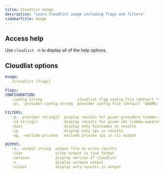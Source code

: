 ```yaml
---
title: Cloudlist Usage
description: "Learn Cloudlist usage including flags and filters"
sidebarTitle: Usage
---
```


## Access help

Use `cloudlist -h` to display all of the help options.

## Cloudlist options

```yaml
Usage:
  ./cloudlist [flags]

Flags:
CONFIGURATION:
   -config string                cloudlist flag config file (default "$HOME/.config/cloudlist/config.yaml")
   -pc, -provider-config string  provider config file (default "$HOME/.config/cloudlist/provider-config.yaml")

FILTERS:
   -p, -provider string[]  display results for given providers (comma-separated)
   -id string[]            display results for given ids (comma-separated)
   -host                   display only hostnames in results
   -ip                     display only ips in results
   -ep, -exclude-private   exclude private ips in cli output

OUTPUT:
   -o, -output string  output file to write results
   -json               write output in json format
   -version            display version of cloudlist
   -v                  display verbose output
   -silent             display only results in output
```
